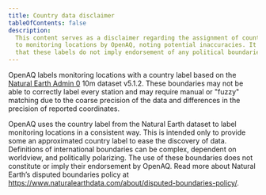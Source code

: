 ```yaml
---
title: Country data disclaimer
tableOfContents: false
description:
  This content serves as a disclaimer regarding the assignment of country labels
  to monitoring locations by OpenAQ, noting potential inaccuracies. It clarifies
  that these labels do not imply endorsement of any political boundaries.
---
```



OpenAQ labels monitoring locations with a country label based on the
[Natural Earth Admin 0](https://www.naturalearthdata.com/) 10m dataset v5.1.2.
These boundaries may not be able to correctly label every station and may
require manual or "fuzzy" matching due to the coarse precision of the data and
differences in the precision of reported coordinates.

OpenAQ uses the country label from the Natural Earth dataset to label monitoring
locations in a consistent way. This is intended only to provide some an
approximated country label to ease the discovery of data. Definitions of
international boundaries can be complex, dependent on worldview, and politically
polarizing. The use of these boundaries does not constitute or imply their
endorsement by OpenAQ. Read more about Natural Earth’s disputed boundaries
policy at <https://www.naturalearthdata.com/about/disputed-boundaries-policy/>.

<FeedbackForm />
